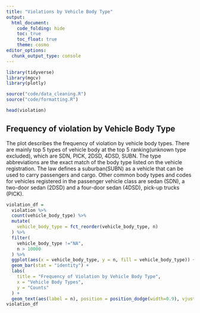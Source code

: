 ```yaml
---
title: "Violations by Vehicle Body Type"
output: 
  html_document:
    code_folding: hide
    toc: true
    toc_float: true
    theme: cosmo
editor_options: 
  chunk_output_type: console
---
```


```r
library(tidyverse)
library(mgcv)
library(plotly)

source("code/data_cleaning.R")
source("code/formatting.R")

head(violation)
```

## Frequency of violation by Vehicle Body Type

The plot describes the frequency of violation by vehicle body types. There are mainly top 5 types of vehicle body at the top 5 ranking(unknown type excluded), which are SDN, PICK, 2DSD, 4DSD, SUBN. The type abbreviations are the exact match of the body type listed on the vehicle registration. The law defines a suburban(SUBN) as a vehicle that can be used to carry passengers and cargo. Other common body types and codes for vehicles registered in the passenger vehicle class are sedan (SDN), a two-door sedan (2DSD) and a four-door sedan (4DSD), pick-up trucks (PICK). 
```r
violation_df = 
  violation %>%
  count(vehicle_body_type) %>% 
  mutate(
    vehicle_body_type = fct_reorder(vehicle_body_type, n) 
  ) %>% 
  filter(
    vehicle_body_type !="NA",
    n > 10000
  ) %>% 
  ggplot(aes(x = vehicle_body_type, y = n, fill = vehicle_body_type)) +
  geom_bar(stat = "identity") +
  labs(
    title = "Frequency of Violation by Vehicle Body Type",
    x = "Vehicle Body Types",
    y = "Counts"
  ) +
  geom_text(aes(label = n), position = position_dodge(width=0.9), vjust=-0.25)
violation_df

```
